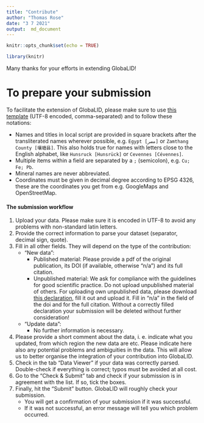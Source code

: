 ```yaml
---
title: "Contribute"
author: "Thomas Rose"
date: "3 7 2021"
output:  md_document
---
```


```r
knitr::opts_chunk$set(echo = TRUE)

library(knitr)
```

Many thanks for your efforts in extending GlobaLID! 

# To prepare your submission

To facilitate the extension of GlobaLID, please make sure to use [this template](../www/template_contribute.csv) (UTF-8 encoded, comma-separated) and to follow these notations:

* Names and titles in local script are provided in square brackets after the transliterated names wherever possible, e.g. `Egypt [مصر]` or `Zamthang County [壤塘县]`. This also holds true for names with letters close to the English alphabet, like `Hunsruck [Hunsrück]` or `Cevennes [Cévennes]`.
* Multiple items within a field are separated by a `;` (semicolon), e.g. `Cu; Fe; Pb`. 
* Mineral names are never abbreviated. 
* Coordinates must be given in decimal degree according to EPSG 4326, these are the coordinates you get from e.g. GoogleMaps and OpenStreetMap.  

#### The submission workflow

1. Upload your data. Please make sure it is encoded in UTF-8 to avoid any problems with non-standard latin letters. 
2. Provide the correct information to parse your dataset (separator, decimal sign, quote). 
4. Fill in all other fields. They will depend on the type of the contribution: 
    + "New data": 
      - Published material: Please provide a pdf of the original publication, its DOI (if available, otherwise "n/a") and its full citation. 
      - Unpublished material: We ask for compliance with the guidelines for good scientific practice. Do not upload unpublished material of others. For uploading own unpublished data, please download [this declaration](), fill it out and upload it. Fill in "n/a" in the field of the doi and for the full citation. Without a correctly filled declaration your submission will be deleted without further consideration! 
    + "Update data": 
      - No further information is necessary. 
5. Please provide a short comment about the data, i. e. indicate what you updated, from which region the new data are etc. Please indicate here also any potential problems and ambiguities in the data. This will allow us to better organise the integration of your contribution into GlobaLID. 
6. Check in the tab "Data Viewer" if your data was correctly parsed. Double-check if everything is correct; typos must be avoided at all cost. 
7. Go to the "Check & Submit" tab and check if your submission is in agreement with the list. If so, tick the boxes. 
8. Finally, hit the "Submit" button. GlobaLID will roughly check your submission. 
    + You will get a confirmation of your submission if it was successful. 
    + If it was not successful, an error message will tell you which problem occurred. 
